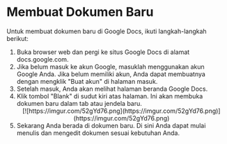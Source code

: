 # Membuat Dokumen Baru

Untuk membuat dokumen baru di Google Docs, ikuti langkah-langkah berikut:

1.  Buka browser web dan pergi ke situs Google Docs di alamat docs.google.com.
2.  Jika belum masuk ke akun Google, masuklah menggunakan akun Google Anda.
    Jika belum memiliki akun, Anda dapat membuatnya dengan mengklik &quot;Buat akun&quot; di
    halaman masuk.
3.  Setelah masuk, Anda akan melihat halaman beranda Google Docs.
4.  Klik tombol &quot;Blank&quot; di sudut kiri atas halaman. Ini akan membuka dokumen baru
    dalam tab atau jendela baru.
    <div align = "center">
    [![https://imgur.com/52gYd76.png](https://imgur.com/52gYd76.png)](https://imgur.com/52gYd76.png)
    </div>
5.  Sekarang Anda berada di dokumen baru. Di sini Anda dapat mulai menulis dan
    mengedit dokumen sesuai kebutuhan Anda.
